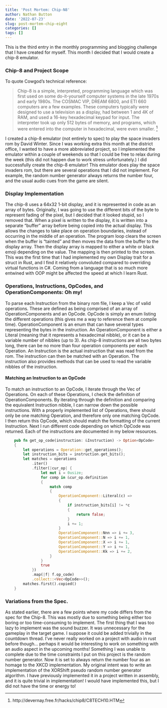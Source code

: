 ```yaml
---
title: 'Post Mortem: Chip-N8'
author: Nathan Button
date: '2022-07-23'
slug: post-mortem-chip-eight
categories: []
tags: []
---
```


This is the third entry in the monthly programming and blogging challenge that I have created for myself.
This month I decided that I would create a chip-8 emulator.

### Chip-8 and Project Scope

To quote Cowgod's technical reference:

> Chip-8 is a simple, interpreted, programming language which was first used on some do-it-yourself computer systems in the late 1970s and early 1980s. The COSMAC VIP, DREAM 6800, and ETI 660 computers are a few examples. These computers typically were designed to use a television as a display, had between 1 and 4K of RAM, and used a 16-key hexadecimal keypad for input. The interpreter took up only 512 bytes of memory, and programs, which were entered into the computer in hexadecimal, were even smaller. [^1]

I created a chip-8 emulator (not entirely to spec) to play the space invaders rom by David Winter.
Since I was working extra this month at the district office, I wanted to have a more abbreviated project, so I implemented the emulator within a couple of weekends so that I could be free to relax during the week (this did not happen due to work stress unfortunately.)
I did successfully create the chip-8 emulator!
This emulator does play the space invaders rom, but there are several operations that I did not implement.
For example, the random number generator always returns the number four, and the usual audio cues from the game are silent.

### Display Implementation

The chip-8 uses a 64x32 1-bit display, and it is represented in code as an array of bytes.
Originally, I was going to use the different bits of the byte to represent fading of the pixel, but I decided that it looked stupid, so I removed that.
When a pixel is written to the display, it is written into a separate "buffer" array before being copied into the actual display.
This allows the changes to take place on operation boundaries, instead of occurring in the middle of an operation.
The program loop clears the screen when the buffer is "tainted" and then moves the data from the buffer to the display array.
Then the display array is mapped to either a white or black emoji depending on the value.
The mapping is then printed to the screen.
This was the first time that I had implemented my own Display trait for a struct in Rust, and I find it relatively convoluted compared to overriding virtual functions in C#.
Coming from a language that is so much more entwined with OOP might be affected the speed at which I learn Rust.

### Operations, Instructions, OpCodes, and OperationComponents: Oh my!

To parse each Instruction from the binary rom file, I keep a Vec of valid operations.  These are defined as being comprised of an array of OperationComponents and an OpCode.
OpCode is simply an enum listing the different operations (this gives me a way to reference them at compile time).
OperationComponent is an enum that can have several types representing the bytes in the instruction.
An OperationComponent is either a Literal (meaning that it represents a hexadecimal nibble), or it can be a variable number of nibbles (up to 3).
As chip-8 instructions are all two bytes long, there can be no more than four operation components per each Operation.
An Instruction is the actual instruction that was read from the rom.
The instruction can then be matched with an Operation.
The instruction also provides methods that can be used to read the variable nibbles of the instruction.

#### Matching an Instruction to an OpCode

To match an instruction to an OpCode, I iterate through the Vec of Operations.
On each of these Operations, I check the definition of OperationComponents.
By iterating through the definition and comparing the equivalent Instruction nibble, I can narrow down the possible instructions.
With a properly implemented list of Operations, there should only be one matching Operation, and therefore only one matching OpCode.
I then return this OpCode, which should match the formatting of the current Instruction.
Next I run different code depending on which OpCode was returned.
Each of the instructions are documented in my below resources. 

```rust
    pub fn get_op_code(instruction: &Instruction) -> Option<OpCode>
    {
        let operations = Operation::get_operations();
        let instruction_bits = instruction.get_bits();
        let matches = operations
            .iter()
            .filter(|cur_op| {
                let mut i = 0usize;
                for comp in &cur_op.definition
                {
                    match comp
                    {
                        OperationComponent::Literal(c) =>
                        {
                            if instruction_bits[i] != *c
                            {
                                return false;
                            }
                            i += 1;
                        }
                        OperationComponent::Nnn => i += 3,
                        OperationComponent::N => i += 1,
                        OperationComponent::X => i += 1,
                        OperationComponent::Y => i += 1,
                        OperationComponent::Kk => i += 2,
                    }
                }
                true
            })
            .map(|f| f.op_code)
            .collect::<Vec<OpCode>>();
        matches.first().copied()
    }
```

### Variations from the Spec.

As stated earlier, there are a few points where my code differs from the spec for the Chip-8.
This was mostly due to something being either too boring or too time-consuming to implement.
The first thing that I was too lazy to implement was the sound buzzer. 
It was unnecessary for the gameplay in the target game.
I suppose it could be added trivially in the countdown thread.
I've never really worked on a project with audio in rust before though... perhaps it would be interesting to work on something with an audio aspect in the upcoming months!
Something I was unable to complete due to the time constraints I put on this project is the random number generator.
Now it is set to always return the number four as an homage to the XKCD implementation.
My original intent was to write an implementation of the XORShift pseudo random number generator algorithm.
I have previously implemented it in a project written in assembly, and it is quite trivial in implementation!
I would have implemented this, but I did not have the time or energy to!

[^1]: http://devernay.free.fr/hacks/chip8/C8TECH10.HTM
